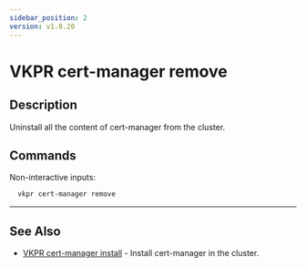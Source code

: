 ```yaml
---
sidebar_position: 2
version: v1.0.20
---
```


# VKPR cert-manager remove

## Description

Uninstall all the content of cert-manager from the cluster.

## Commands

Non-interactive inputs:

```bash
  vkpr cert-manager remove
```

---

## See Also

- [VKPR cert-manager install](/docs/commands/cert-manager/vkpr_cert-manager_install) - Install cert-manager in the cluster.
